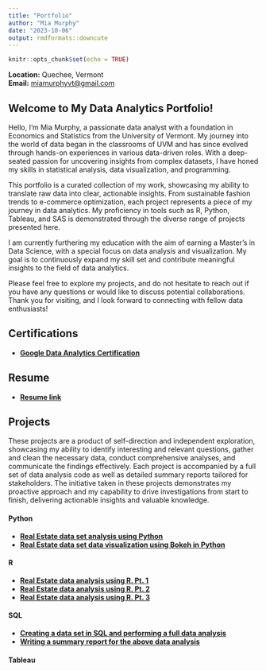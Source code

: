 ```yaml
---
title: "Portfolio"
author: "Mia Murphy"
date: "2023-10-06"
output: rmdformats::downcute
---
```


```r
knitr::opts_chunk$set(echo = TRUE)
```
**Location:** Quechee, Vermont  
**Email:** [miamurphyvt@gmail.com](mailto:miamurphyvt@gmail.com)  

## Welcome to My Data Analytics Portfolio!

Hello, I’m Mia Murphy, a passionate data analyst with a foundation in Economics and Statistics from the University of Vermont. My journey into the world of data began in the classrooms of UVM and has since evolved through hands-on experiences in various data-driven roles. With a deep-seated passion for uncovering insights from complex datasets, I have honed my skills in statistical analysis, data visualization, and programming.

This portfolio is a curated collection of my work, showcasing my ability to translate raw data into clear, actionable insights. From sustainable fashion trends to e-commerce optimization, each project represents a piece of my journey in data analytics. My proficiency in tools such as R, Python, Tableau, and SAS is demonstrated through the diverse range of projects presented here.

I am currently furthering my education with the aim of earning a Master’s in Data Science, with a special focus on data analysis and visualization. My goal is to continuously expand my skill set and contribute meaningful insights to the field of data analytics.

Please feel free to explore my projects, and do not hesitate to reach out if you have any questions or would like to discuss potential collaborations. Thank you for visiting, and I look forward to connecting with fellow data enthusiasts!


## Certifications

- [**Google Data Analytics Certification**](https://coursera.org/share/a2f186954990e25e6aca88c97c518dde)

## Resume

- [**Resume link**](https://nightskyfirefly.github.io/portfolio/resume.html)

## Projects

These projects are a product of self-direction and independent exploration, showcasing my ability to identify interesting and relevant questions, gather and clean the necessary data, conduct comprehensive analyses, and communicate the findings effectively. Each project is accompanied by a full set of data analysis code as well as detailed summary reports tailored for stakeholders. The initiative taken in these projects demonstrates my proactive approach and my capability to drive investigations from start to finish, delivering actionable insights and valuable knowledge.

#### Python

- [**Real Estate data set analysis using Python**](https://nightskyfirefly.github.io/portfolio/MiaRealEstatePython.html)
- [**Real Estate data set data visualization using Bokeh in Python**](https://nightskyfirefly.github.io/portfolio/MiaPythonBokeh.html)

#### R

- [**Real Estate data analysis using R. Pt. 1**](https://nightskyfirefly.github.io/portfolio/Mia_Real_Estate_Analysis.html)
- [**Real Estate data analysis using R. Pt. 2**](https://nightskyfirefly.github.io/portfolio/Mia_Oldtown.html)
- [**Real Estate data analysis using R. Pt. 3**](https://nightskyfirefly.github.io/portfolio/Mia_Oldtown_Summary.html)

#### SQL

- [**Creating a data set in SQL and performing a full data analysis**](https://nightskyfirefly.github.io/portfolio/MiaSQLCoffee.html)
- [**Writing a summary report for the above data analysis**](https://nightskyfirefly.github.io/portfolio/MiaCoffeeSummary.html)

#### Tableau